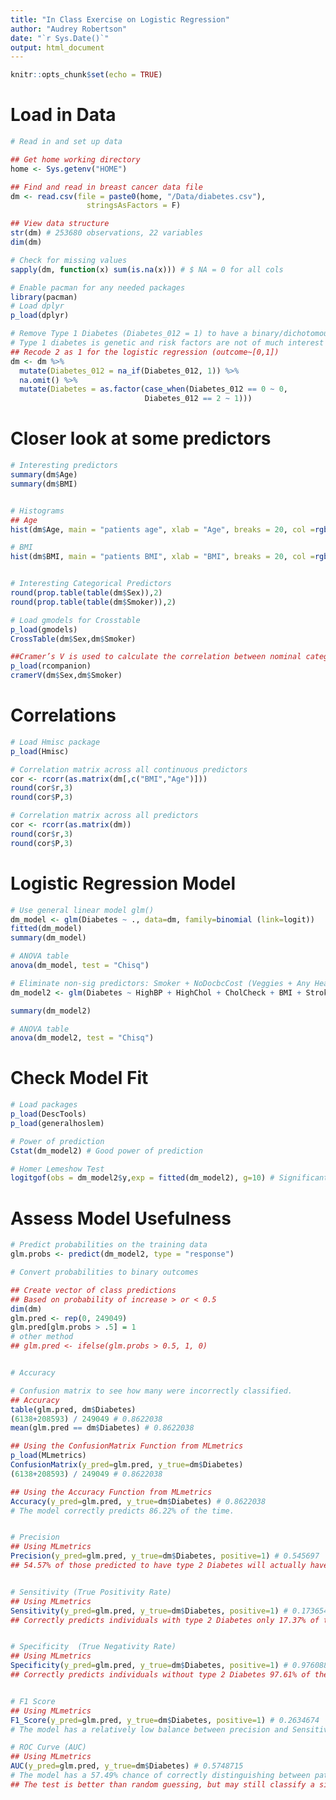 ---
title: "In Class Exercise on Logistic Regression"
author: "Audrey Robertson"
date: "`r Sys.Date()`"
output: html_document
---

```{r setup, include=FALSE}
knitr::opts_chunk$set(echo = TRUE)
```


# Load in Data

```{r data}

# Read in and set up data

## Get home working directory
home <- Sys.getenv("HOME")

## Find and read in breast cancer data file
dm <- read.csv(file = paste0(home, "/Data/diabetes.csv"),
                 stringsAsFactors = F)

## View data structure
str(dm) # 253680 observations, 22 variables 
dim(dm)

# Check for missing values
sapply(dm, function(x) sum(is.na(x))) # $ NA = 0 for all cols

# Enable pacman for any needed packages
library(pacman)
# Load dplyr
p_load(dplyr)

# Remove Type 1 Diabetes (Diabetes_012 = 1) to have a binary/dichotomous outcome
# Type 1 diabetes is genetic and risk factors are not of much interest
## Recode 2 as 1 for the logistic regression (outcome~[0,1])
dm <- dm %>%
  mutate(Diabetes_012 = na_if(Diabetes_012, 1)) %>%
  na.omit() %>%
  mutate(Diabetes = as.factor(case_when(Diabetes_012 == 0 ~ 0,
                              Diabetes_012 == 2 ~ 1))) 


```


# Closer look at some predictors

```{r predictors}

# Interesting predictors
summary(dm$Age)
summary(dm$BMI)


# Histograms
## Age
hist(dm$Age, main = "patients age", xlab = "Age", breaks = 20, col =rgb(0.5,0,0,0.5))

# BMI
hist(dm$BMI, main = "patients BMI", xlab = "BMI", breaks = 20, col =rgb(0,0.5,0,0.5))


# Interesting Categorical Predictors
round(prop.table(table(dm$Sex)),2)
round(prop.table(table(dm$Smoker)),2)

# Load gmodels for Crosstable
p_load(gmodels)
CrossTable(dm$Sex,dm$Smoker)

##Cramer’s V is used to calculate the correlation between nominal categorical variables. 
p_load(rcompanion)
cramerV(dm$Sex,dm$Smoker)

```


# Correlations

```{r correlations}

# Load Hmisc package
p_load(Hmisc)

# Correlation matrix across all continuous predictors
cor <- rcorr(as.matrix(dm[,c("BMI","Age")]))
round(cor$r,3)
round(cor$P,3)

# Correlation matrix across all predictors
cor <- rcorr(as.matrix(dm))
round(cor$r,3)
round(cor$P,3)

```



# Logistic Regression Model

```{r logit}

# Use general linear model glm()
dm_model <- glm(Diabetes ~ ., data=dm, family=binomial (link=logit))
fitted(dm_model)
summary(dm_model)

# ANOVA table
anova(dm_model, test = "Chisq")

# Eliminate non-sig predictors: Smoker + NoDocbcCost (Veggies + Any Healthcare are marginally sig)
dm_model2 <- glm(Diabetes ~ HighBP + HighChol + CholCheck + BMI + Stroke + HeartDiseaseorAttack + PhysActivity + Fruits + Veggies + HvyAlcoholConsump + AnyHealthcare + GenHlth + MentHlth + PhysHlth + DiffWalk + Sex + Age + Education + Income, data=dm, family=binomial (link=logit))

summary(dm_model2)

# ANOVA table
anova(dm_model2, test = "Chisq")

```

# Check Model Fit
```{r check}

# Load packages
p_load(DescTools)
p_load(generalhoslem)

# Power of prediction 
Cstat(dm_model2) # Good power of prediction

# Homer Lemeshow Test
logitgof(obs = dm_model2$y,exp = fitted(dm_model2), g=10) # Significant. Observed and expected proportions are NOT the same. Poor fit.
```


# Assess Model Usefulness

```{r assess}

# Predict probabilities on the training data
glm.probs <- predict(dm_model2, type = "response")

# Convert probabilities to binary outcomes

## Create vector of class predictions 
## Based on probability of increase > or < 0.5
dim(dm)
glm.pred <- rep(0, 249049)
glm.pred[glm.probs > .5] = 1
# other method
## glm.pred <- ifelse(glm.probs > 0.5, 1, 0)


# Accuracy

# Confusion matrix to see how many were incorrectly classified.
## Accuracy
table(glm.pred, dm$Diabetes)
(6138+208593) / 249049 # 0.8622038
mean(glm.pred == dm$Diabetes) # 0.8622038

## Using the ConfusionMatrix Function from MLmetrics
p_load(MLmetrics)
ConfusionMatrix(y_pred=glm.pred, y_true=dm$Diabetes)
(6138+208593) / 249049 # 0.8622038

## Using the Accuracy Function from MLmetrics
Accuracy(y_pred=glm.pred, y_true=dm$Diabetes) # 0.8622038
# The model correctly predicts 86.22% of the time.


# Precision
## Using MLmetrics
Precision(y_pred=glm.pred, y_true=dm$Diabetes, positive=1) # 0.545697
## 54.57% of those predicted to have type 2 Diabetes will actually have type 2 Diabetes (54.47% of positives are true positives)


# Sensitivity (True Positivity Rate)
## Using MLmetrics
Sensitivity(y_pred=glm.pred, y_true=dm$Diabetes, positive=1) # 0.1736547
## Correctly predicts individuals with type 2 Diabetes only 17.37% of the time.


# Specificity  (True Negativity Rate)
## Using MLmetrics
Specificity(y_pred=glm.pred, y_true=dm$Diabetes, positive=1) # 0.9760883
## Correctly predicts individuals without type 2 Diabetes 97.61% of the time.


# F1 Score
## Using MLmetrics
F1_Score(y_pred=glm.pred, y_true=dm$Diabetes, positive=1) # 0.2634674
# The model has a relatively low balance between precision and Sensitivity),. Precision, Recall (Sensitivity), or both are low.

# ROC Curve (AUC)
## Using MLmetrics
AUC(y_pred=glm.pred, y_true=dm$Diabetes) # 0.5748715
# The model has a 57.49% chance of correctly distinguishing between patients with and without type 2 Diabetes.
## The test is better than random guessing, but may still classify a significant amounts of patients wrongly.


```

